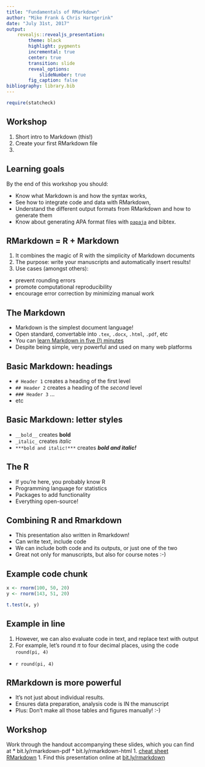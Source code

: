 ```yaml
---
title: "Fundamentals of RMarkdown"
author: "Mike Frank & Chris Hartgerink"
date: "July 31st, 2017"
output:
    revealjs::revealjs_presentation:
        theme: black
        highlight: pygments
        incremental: true
        center: true
        transition: slide
        reveal_options:
            slideNumber: true
        fig_caption: false
bibliography: library.bib
---
```


```r
require(statcheck)
```


## Workshop

1. Short intro to Markdown (this!)
2. Create your first RMarkdown file
3. 

## Learning goals

By the end of this workshop you should:

* Know what Markdown is and how the syntax works, 
* See how to integrate code and data with RMarkdown, 
* Understand the different output formats from RMarkdown and how to generate them
* Know about generating APA format files with [`papaja`](https://github.com/crsh/papaja) and bibtex.


## RMarkdown = R + Markdown

1. It combines the magic of R with the simplicity of Markdown documents
1. The purpose: write your manuscripts and automatically insert results!
1. Use cases (amongst others):
  * prevent rounding errors
  * promote computational reproducibility
  * encourage error correction by minimizing manual work

## The Markdown

- Markdown is the simplest document language!
- Open standard, convertable into `.tex`, `.docx`, `.html`, `.pdf`, etc
- You can [learn Markdown in five (!) minutes](https://learnxinyminutes.com/docs/markdown/)
- Despite being simple, very powerful and used on many web platforms

## Basic Markdown: headings

- `# Header 1` creates a heading of the first level
- `## Header 2` creates a heading of the _second_ level
- `### Header 3` ...
- etc

## Basic Markdown: letter styles

- `__bold__` creates __bold__
- `_italic_` creates _italic_
- `***bold and italic!***` creates ***bold and italic!***

## The R

- If you're here, you probably know R
- Programming language for statistics
- Packages to add functionality
- Everything open-source!

## Combining R and Rmarkdown

- This presentation also written in Rmarkdown!
- Can write text, include code
- We can include both code and its outputs, or just one of the two
- Great not only for manuscripts, but also for course notes :-)

## Example code chunk

```r
x <- rnorm(100, 50, 20)
y <- rnorm(143, 51, 20)

t.test(x, y)
```

## Example in line

1. However, we can also evaluate code in text, and replace text with output
1. For example, let's round $\pi$ to four decimal places, using the code `round(pi, 4)`
  * `r round(pi, 4)`

## RMarkdown is more powerful

- It's not just about individual results. 
- Ensures data preparation, analysis code is IN the manuscript
- Plus: Don't make all those tables and figures manually! :-)

## Workshop

Work through the handout accompanying these slides, which you can find at 
* bit.ly/rmarkdown-pdf
* bit.ly/rmarkdown-html 
1. [cheat sheet RMarkdown](https://www.rstudio.com/wp-content/uploads/2015/02/rmarkdown-cheatsheet.pdf)
1. Find this presentation online at [bit.ly/rmarkdown](https://bit.ly/rmarkdown)
